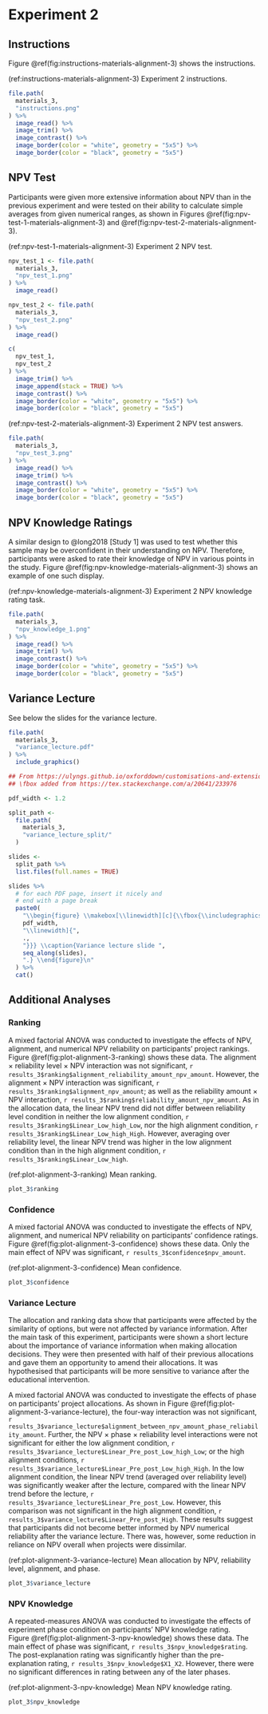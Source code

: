 # Experiment 2 {#alignment-3-appendix}

## Instructions {#instructions-materials-alignment-3-appendix}

Figure \@ref(fig:instructions-materials-alignment-3) shows the instructions.

(ref:instructions-materials-alignment-3) Experiment 2 instructions.

```r
file.path(
  materials_3,
  "instructions.png"
) %>%
  image_read() %>%
  image_trim() %>%
  image_contrast() %>%
  image_border(color = "white", geometry = "5x5") %>%
  image_border(color = "black", geometry = "5x5")
```

## NPV Test {#npv-test-materials-alignment-3}

Participants were given more extensive information about NPV than in the
previous experiment and were tested on their ability to calculate simple
averages from given numerical ranges, as shown in
Figures \@ref(fig:npv-test-1-materials-alignment-3)
and \@ref(fig:npv-test-2-materials-alignment-3).

(ref:npv-test-1-materials-alignment-3) Experiment 2 NPV test.

```r
npv_test_1 <- file.path(
  materials_3,
  "npv_test_1.png"
) %>%
  image_read()

npv_test_2 <- file.path(
  materials_3,
  "npv_test_2.png"
) %>%
  image_read()

c(
  npv_test_1,
  npv_test_2
) %>%
  image_trim() %>%
  image_append(stack = TRUE) %>%
  image_contrast() %>%
  image_border(color = "white", geometry = "5x5") %>%
  image_border(color = "black", geometry = "5x5")
```

(ref:npv-test-2-materials-alignment-3) Experiment 2 NPV test answers.

```r
file.path(
  materials_3,
  "npv_test_3.png"
) %>%
  image_read() %>%
  image_trim() %>%
  image_contrast() %>%
  image_border(color = "white", geometry = "5x5") %>%
  image_border(color = "black", geometry = "5x5")
```

## NPV Knowledge Ratings {#npv-knowledge-materials-alignment-3}

A similar design to @long2018 [Study 1] was used to test whether this sample may
be overconfident in their understanding on NPV. Therefore, participants were
asked to rate their knowledge of NPV in various points in the study.
Figure \@ref(fig:npv-knowledge-materials-alignment-3) shows an example of one
such display.

(ref:npv-knowledge-materials-alignment-3) Experiment 2 NPV knowledge rating task.

```r
file.path(
  materials_3,
  "npv_knowledge_1.png"
) %>%
  image_read() %>%
  image_trim() %>%
  image_contrast() %>%
  image_border(color = "white", geometry = "5x5") %>%
  image_border(color = "black", geometry = "5x5")
```

\newpage
\newpage

## Variance Lecture {#variance-lecture-materials-alignment-3}

See below the slides for the variance lecture.

```r
file.path(
  materials_3,
  "variance_lecture.pdf"
) %>%
  include_graphics()
```

```r
## From https://ulyngs.github.io/oxforddown/customisations-and-extensions.html#embed-pdf
## \fbox added from https://tex.stackexchange.com/a/20641/233976

pdf_width <- 1.2

split_path <-
  file.path(
    materials_3,
    "variance_lecture_split/"
  )

slides <-
  split_path %>%
  list.files(full.names = TRUE)

slides %>%
  # for each PDF page, insert it nicely and
  # end with a page break
  paste0(
    "\\begin{figure} \\makebox[\\linewidth][c]{\\fbox{\\includegraphics[width=",
    pdf_width,
    "\\linewidth]{",
    .,
    "}}} \\caption{Variance lecture slide ",
    seq_along(slides),
    ".} \\end{figure}\n"
  ) %>%
  cat()
```

## Additional Analyses {#results-alignment-3-appendix}

### Ranking

A mixed factorial ANOVA was conducted to investigate the effects of NPV,
alignment, and numerical NPV reliability on participants’ project rankings.
Figure \@ref(fig:plot-alignment-3-ranking) shows these data. The alignment
$\times$ reliability level $\times$ NPV interaction was not
significant,
`r results_3$ranking$alignment_reliability_amount_npv_amount`.
However, the alignment $\times$ NPV interaction was significant,
`r results_3$ranking$alignment_npv_amount`; as well as the reliability
amount $\times$ NPV interaction,
`r results_3$ranking$reliability_amount_npv_amount`. As in the
allocation data, the linear NPV trend did not differ between reliability level
condition in neither the low alignment condition,
`r results_3$ranking$Linear_Low_high_Low`, nor the high alignment
condition, `r results_3$ranking$Linear_Low_high_High`. However,
averaging over reliability level, the linear NPV trend was higher in the low
alignment condition than in the high alignment condition,
`r results_3$ranking$Linear_Low_high`.

(ref:plot-alignment-3-ranking) Mean ranking.

```r
plot_3$ranking
```

### Confidence

A mixed factorial ANOVA was conducted to investigate the effects of NPV,
alignment, and numerical NPV reliability on participants’ confidence ratings.
Figure \@ref(fig:plot-alignment-3-confidence) shows these data. Only the main
effect of NPV was significant,
`r results_3$confidence$npv_amount`.

(ref:plot-alignment-3-confidence) Mean confidence.

```r
plot_3$confidence
```

### Variance Lecture

The allocation and ranking data show that participants were affected by the
similarity of options, but were not affected by variance information. After the
main task of this experiment, participants were shown a short lecture about the
importance of variance information when making allocation decisions. They were
then presented with half of their previous allocations and gave them an
opportunity to amend their allocations. It was hypothesised that participants
will be more sensitive to variance after the educational intervention.

A mixed factorial ANOVA was conducted to investigate the effects of phase on
participants' project allocations. As shown in
Figure \@ref(fig:plot-alignment-3-variance-lecture), the four-way interaction
was not significant,
`r results_3$variance_lecture$alignment_between_npv_amount_phase_reliability_amount`.
Further, the NPV $\times$ phase $\times$ reliability level interactions were not
significant for either the low alignment condition,
`r results_3$variance_lecture$Linear_Pre_post_Low_high_Low`; or the
high alignment conditions,
`r results_3$variance_lecture$Linear_Pre_post_Low_high_High`. In the
low alignment condition, the linear NPV trend (averaged over reliability level)
was significantly weaker after the lecture, compared with the linear NPV trend
before the lecture, `r results_3$variance_lecture$Linear_Pre_post_Low`.
However, this comparison was not significant in the high alignment condition,
`r results_3$variance_lecture$Linear_Pre_post_High`. These results
suggest that participants did not become better informed by NPV numerical
reliability after the variance lecture. There was, however, some reduction in
reliance on NPV overall when projects were dissimilar.

(ref:plot-alignment-3-variance-lecture) Mean allocation by NPV, reliability level, alignment, and phase.

```r
plot_3$variance_lecture
```

### NPV Knowledge

A repeated-measures ANOVA was conducted to investigate the effects of experiment
phase condition on participants’ NPV knowledge rating.
Figure \@ref(fig:plot-alignment-3-npv-knowledge) shows these data. The main
effect of phase was significant, `r results_3$npv_knowledge$rating`.
The post-explanation rating was significantly higher than the pre-explanation
rating,
`r results_3$npv_knowledge$X1_X2`. However, there were no significant
differences in rating between any of the later phases.

(ref:plot-alignment-3-npv-knowledge) Mean NPV knowledge rating.

```r
plot_3$npv_knowledge
```
